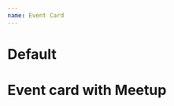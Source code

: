 ```yaml
---
name: Event Card
---
```



# Default

<Demo>
  <EventCard
    event={{
      title: 'Fork it! Rouen 2024',
      name: 'Rouen, France',
      date: new Date('2024-06-07T00:00:00.000Z'),
      location: {
        name: 'Le Village By Ca Rouen Vallée De Seine',
         address: '107 All. François Mitterrand, 76100, Rouen',
      },
      excerpt: 'Come meet more than 200 people sharing their real professional lives and feedback. No nonsense, no divas, just genuine individuals discussing real problems and solutions. From students eager to learn more to professionals wanting to share their experiences, come enjoy a fulfilling day with a dozen conferences in the heart of Rouen.',
      image: {
        src: '/events/2024-06-07-rouen.jpg',
        alt: 'Gros Horloge, Rouen, France',
      },
      cfp: {
        href: 'https://conference-hall.io/public/event/1GyOS8KvW02suD6jQmjz',
        endDate: new Date('2024-04-01T23:59:00.000Z'),
      },
      tickets: {
        href: 'https://my.weezevent.com/fork-it-rouen-2024',
        offers: [],
      },
      prospectus: {
        href: 'https://drive.google.com/drive/folders/1ZIwH4J9gDbBXbG10a_Q4fSGwx0DFqXpk?usp=sharing',
        endDate: new Date('2024-05-31T23:59:00.000Z'),
      },
      published: true,
      sponsoringLevels: [ 'SILVER', 'BRONZE', 'LOGISTIC' ],
      sponsors: [],
      speakers: [],
      talks: [],
      faq: [],
      status: 'EventScheduled',
      attendanceMode: 'OfflineEventAttendanceMode',
      schedule: [],
      feedback: {
        link: 'https://openfeedback.io/fork-it-community-rouen-2024/2024-06-07'
      },
      content: {},
      subPages: [],
    }}
  />
</Demo>

# Event card with Meetup

<Demo>
  <EventCard
    event={{
      title: 'Fork it! Meetups Tunis 2024',
      name: 'Meetup Tunis, Tunisia',
      date: new Date('2024-09-24T00:00:00.000Z'),
      location: {
        name: 'COMWORK',
        address: '17 rue Mahmoud El Matri, Mutuelleville, 1053, Tunis'
      },
      excerpt: 'For the first time in Tunisia, Fork It! is organizing a meetup! The goal is to bring together web development and UX enthusiasts for meetings focused on sharing experiences and constructive discussions. Our community continues to grow and has chosen Tunisia to host its first conference day in Africa. Follow us and sign up for the meetup to be part of this unique experience!\n',
      image: {
        src: '/meetups/tunis-tunisia-09-2024.jpg',
        alt: 'Habib Bourguiba Avenue, Tunis, Tunisia'
      },
      published: true,
      sponsoringLevels: [ 'SILVER' ],
      sponsors: [],
      speakers: [ 'idriss-neumann', 'sofiane-boukhris' ],
      talks: [ 'deployment-as-a-service', 'concevoir-avec-efficacite' ],
      status: 'EventScheduled',
      attendanceMode: 'OfflineEventAttendanceMode',
      schedule: []
    }}
  />
</Demo>
